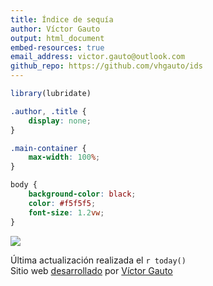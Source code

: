 ```yaml
---
title: Índice de sequía
author: Víctor Gauto    
output: html_document
embed-resources: true
email_address: victor.gauto@outlook.com
github_repo: https://github.com/vhgauto/ids
---
```


```r
library(lubridate)
```

```css
.author, .title {
    display: none;
}

.main-container {
    max-width: 100%;
}

body {
    background-color: black;
    color: #f5f5f5;
    font-size: 1.2vw;
}

```

![](visuals/world_ids.png)

Última actualización realizada el `r today()`  
Sitio web [desarrollado](`r rmarkdown::metadata$github_repo`) por [Víctor Gauto](mailto:`r rmarkdown::metadata$email_address`)